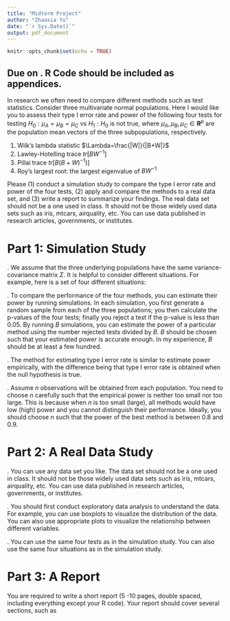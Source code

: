 ---
title: "Midterm Project"
author: "Zhaoxia Yu"
date: "`r Sys.Date()`"
output: pdf_document
---

```{r setup, include=FALSE}
knitr::opts_chunk$set(echo = TRUE)
```



## Due on \textcolor{red}{Monday, May 12 2025}. R Code should be included as appendices. 

In research we often need to compare different methods such as test statistics. Consider three multivariate normal populations. Here I would like you to assess their type I error rate and power of the following four tests for testing $H_0:\mu_A=\mu_B=\mu_C$ vs $H_1: H_0$ is not true, where $\mu_A, \mu_B, \mu_C \in \mathbf{R}^p$ are the population mean vectors of the three subpopulations, respectively.  

1. Wilk's lambda statistic $\Lambda=\frac{|W|}{|B+W|}$
2. Lawley-Hotelling trace $tr[BW^{-1}]$
3. Pillai trace $tr[B(B+W)^{-1})]$
4. Roy's largest root: the largest eigenvalue of $BW^{-1}$

\vspace{0.5cm}

Please (1) conduct a simulation study to compare the type I error rate and power of the four tests, (2) apply and compare the methods to a real data set, and (3) write a report to summarize your findings. The real data set should not be a one used in class. It should not be those widely used data sets such as iris, mtcars, airquality, etc. You can use data published in research articles, governments, or institutes.

# Part 1: Simulation Study
\underline{Data generation}. We assume that the three underlying populations have the same variance-covariance matrix $\Sigma$. It is helpful to consider different situations. For example, here is a set of four different situations: 

\begin{enumerate}
\item Independent and equal variance:
$$\Sigma=\begin{pmatrix} 1&0&0\\ 0&1&0\\ 0&0&1\end{pmatrix}$$
\item Positively dependent:
$$\Sigma=\begin{pmatrix} 1&0.5&0.5\\ 0.5&1&0.5\\ 0.5&0.5&1\end{pmatrix}$$
\item Negatively dependent:
$$\Sigma=\begin{pmatrix} 1&-0.2&-0.2\\ -0.2&1&-0.2\\ -0.2&-0.2&1\end{pmatrix}$$
\item Independent but unequal variance:
$$\Sigma=\begin{pmatrix} 1&0&0\\ 0&2&0\\ 0&0&3\end{pmatrix}$$
\end{enumerate}


\underline{Use Trial-and-Error to choose reasonable values for $\Sigma, \mu_A, \mu_B, \mu_C$.}

\underline{Empirical power}. To compare the performance of the four methods, you can estimate their power by running simulations. In each simulation, you first generate a random sample from each of the three populations; you then calculate the p-values of the four tests; finally you reject a test if the p-value is less than 0.05. By running $B$ simulations, you can estimate the power of a particular method using the number rejected tests divided by $B$. $B$ should be chosen such that your estimated power is accurate enough. In my experience, $B$ should be at least a few hundred.  
\vspace{0.5cm}

\underline{Type I error rate}. The method for estimating type I error rate is similar to estimate power empirically, with the difference being that type I error rate is obtained when the null hypothesis is true.


\underline{Sample Size}. Assume $n$ observations will be obtained from each population. You need to choose $n$ carefully such that the empirical power is neither too small nor too large. This is because when $n$ is too small (large), all methods would have low (high) power and you cannot distinguish their performance. Ideally, you should choose $n$ such that the power of the best method is between 0.8 and 0.9. 
\vspace{0.5cm}

# Part 2: A Real Data Study
\underline{Data}. You can use any data set you like. The data set should not be a one used in class. It should not be those widely used data sets such as iris, mtcars, airquality, etc. You can use data published in research articles, governments, or institutes.

\underline{Exploratory data analysis and Data Visualization}. You should first conduct exploratory data analysis to understand the data. For example, you can use boxplots to visualize the distribution of the data. You can also use appropriate plots to visualize the relationship between different variables. 


\underline{Analysis}. You can use the same four tests as in the simulation study. You can also use the same four situations as in the simulation study.



# Part 3: A Report
You are required to write a short report (5 -10 pages, double spaced, including everything except your R code). Your report should cover several sections, such as 
\vspace{0.5cm}

\begin{enumerate}
\item {\it Title}. Give a meaningful and informative title to your report. 
\item {\it Abstract}. Provide a short and brief summary to highlight your report. It should include the goal of your study, the methods you use, and your conclusion. Write your abstract in no more than 200 words.
\item {\it Introduction}. Introduce the purpose of your study.
\item {\it Simulation Methods}. Describe how you simulate data.
\item {\it Simulation Results}. Present your results. Please use figures and / or tables to better summarize the results. Including raw R output is not encouraged. R code and output should be included in an appendix.
\item {\it Real Data}. Describe the data you use and how you analyze it. You can use the same four tests as in the simulation study.
\item {\it Discussion}. Re-state your main findings and discuss potential pitfalls / limitations of your work. For example, we only look at a few simplified situations for population means and variance-covariance matrices.
\item {Appendices}. You can include your R code and \textcolor{red}{major} output into this section. Additional figures and tables that support the main text can also be included. Data files should be submitted as appendices. 
\item {References}. Optional for this report. If you have read some references of the four tests and want to discuss them, please feel free to include them. 
\end{enumerate}


